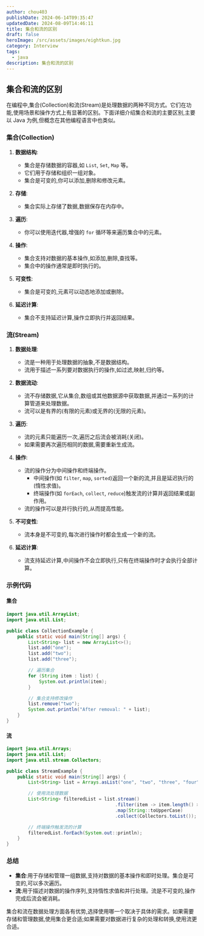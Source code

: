 ```yaml
---
author: chou403
publishDate: 2024-06-14T09:35:47
updatedDate: 2024-08-09T14:46:11
title: 集合和流的区别
draft: false
heroImage: /src/assets/images/eightkun.jpg
category: Interview
tags:
  - java
description: 集合和流的区别
---
```


## 集合和流的区别

在编程中,集合(Collection)和流(Stream)是处理数据的两种不同方式。它们在功能,使用场景和操作方式上有显著的区别。下面详细介绍集合和流的主要区别,主要以 Java 为例,但概念在其他编程语言中也类似。

### 集合(Collection)

1. **数据结构**:

   - 集合是存储数据的容器,如 `List`, `Set`, `Map` 等。
   - 它们用于存储和组织一组对象。
   - 集合是可变的,你可以添加,删除和修改元素。

2. **存储**:

   - 集合实际上存储了数据,数据保存在内存中。

3. **遍历**:

   - 你可以使用迭代器,增强的 `for` 循环等来遍历集合中的元素。

4. **操作**:

   - 集合支持对数据的基本操作,如添加,删除,查找等。
   - 集合中的操作通常是即时执行的。

5. **可变性**:

   - 集合是可变的,元素可以动态地添加或删除。

6. **延迟计算**:
   - 集合不支持延迟计算,操作立即执行并返回结果。

### 流(Stream)

1. **数据处理**:

   - 流是一种用于处理数据的抽象,不是数据结构。
   - 流用于描述一系列要对数据执行的操作,如过滤,映射,归约等。

2. **数据流动**:

   - 流不存储数据,它从集合,数组或其他数据源中获取数据,并通过一系列的计算管道来处理数据。
   - 流可以是有界的(有限的元素)或无界的(无限的元素)。

3. **遍历**:

   - 流的元素只能遍历一次,遍历之后流会被消耗(关闭)。
   - 如果需要再次遍历相同的数据,需要重新生成流。

4. **操作**:

   - 流的操作分为中间操作和终端操作。
     - 中间操作(如 `filter`, `map`, `sorted`)返回一个新的流,并且是延迟执行的(惰性求值)。
     - 终端操作(如 `forEach`, `collect`, `reduce`)触发流的计算并返回结果或副作用。
   - 流的操作可以是并行执行的,从而提高性能。

5. **不可变性**:

   - 流本身是不可变的,每次进行操作时都会生成一个新的流。

6. **延迟计算**:
   - 流支持延迟计算,中间操作不会立即执行,只有在终端操作时才会执行全部计算。

### 示例代码

#### 集合

```java
import java.util.ArrayList;
import java.util.List;

public class CollectionExample {
    public static void main(String[] args) {
        List<String> list = new ArrayList<>();
        list.add("one");
        list.add("two");
        list.add("three");

        // 遍历集合
        for (String item : list) {
            System.out.println(item);
        }

        // 集合支持修改操作
        list.remove("two");
        System.out.println("After removal: " + list);
    }
}
```

#### 流

```java
import java.util.Arrays;
import java.util.List;
import java.util.stream.Collectors;

public class StreamExample {
    public static void main(String[] args) {
        List<String> list = Arrays.asList("one", "two", "three", "four");

        // 使用流处理数据
        List<String> filteredList = list.stream()
                                        .filter(item -> item.length() > 3)
                                        .map(String::toUpperCase)
                                        .collect(Collectors.toList());

        // 终端操作触发流的计算
        filteredList.forEach(System.out::println);
    }
}
```

### 总结

- **集合**:用于存储和管理一组数据,支持对数据的基本操作和即时处理。集合是可变的,可以多次遍历。
- **流**:用于描述对数据的操作序列,支持惰性求值和并行处理。流是不可变的,操作完成后流会被消耗。

集合和流在数据处理方面各有优势,选择使用哪一个取决于具体的需求。如果需要存储和管理数据,使用集合更合适;如果需要对数据进行复杂的处理和转换,使用流更合适。
